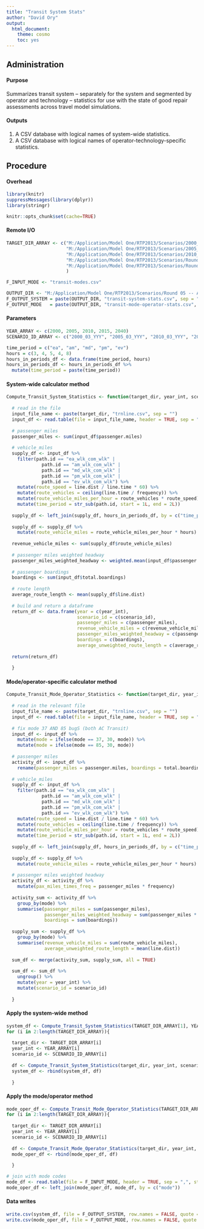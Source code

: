 ```yaml
---
title: "Transit System Stats"
author: "David Ory"
output: 
  html_document:
    theme: cosmo
    toc: yes
---
```



## Administration

#### Purpose
Summarizes transit system -- separately for the system and segmented by operator and technology -- statistics for use with the state of good repair assessments across travel model simulations. 

#### Outputs
1.  A CSV database with logical names of system-wide statistics.
2.  A CSV database with logical names of operator-technology-specific statistics.

## Procedure

#### Overhead
```r
library(knitr)
suppressMessages(library(dplyr))
library(stringr)
```

```r
knitr::opts_chunk$set(cache=TRUE)
```

#### Remote I/O
```r
TARGET_DIR_ARRAY <- c("M:/Application/Model One/RTP2013/Scenarios/2000_03_YYY/OUTPUT/trn/",
                      "M:/Application/Model One/RTP2013/Scenarios/2005_03_YYY/OUTPUT/trn/",
                      "M:/Application/Model One/RTP2013/Scenarios/2010_03_YYY/OUTPUT/trn/",
                      "M:/Application/Model One/RTP2013/Scenarios/Round 05 -- Final/2015_03_116/OUTPUT/trn/",
                      "M:/Application/Model One/RTP2013/Scenarios/Round 05 -- Final/2040_03_116/OUTPUT/trn/"
                      )

F_INPUT_MODE <- "transit-modes.csv"

OUTPUT_DIR <- "M:/Application/Model One/RTP2013/Scenarios/Round 05 -- Across Scenarios/bespoke/"
F_OUTPUT_SYSTEM = paste(OUTPUT_DIR, "transit-system-stats.csv", sep = "")
F_OUTPUT_MODE   = paste(OUTPUT_DIR, "transit-mode-operator-stats.csv", sep = "")
```

#### Parameters
```r
YEAR_ARRAY <- c(2000, 2005, 2010, 2015, 2040)
SCENARIO_ID_ARRAY <- c("2000_03_YYY", "2005_03_YYY", "2010_03_YYY", "2015_03_116", "2040_03_116")

time_period = c("ea", "am", "md", "pm", "ev")
hours = c(3, 4, 5, 4, 8)
hours_in_periods_df <- data.frame(time_period, hours)
hours_in_periods_df <- hours_in_periods_df %>%
  mutate(time_period = paste(time_period))

```

#### System-wide calculator method
```r
Compute_Transit_System_Statistics <- function(target_dir, year_int, scenario_id) {
  
  # read in the file
  input_file_name <- paste(target_dir, "trnline.csv", sep = "")
  input_df <- read.table(file = input_file_name, header = TRUE, sep = ",", stringsAsFactors = FALSE)
  
  # passenger miles
  passenger_miles <- sum(input_df$passenger.miles)
  
  # vehicle_miles
  supply_df <- input_df %>%
    filter(path.id == "ea_wlk_com_wlk" | 
             path.id == "am_wlk_com_wlk" | 
             path.id == "md_wlk_com_wlk" | 
             path.id == "pm_wlk_com_wlk" | 
             path.id == "ev_wlk_com_wlk") %>%
    mutate(route_speed = line.dist / line.time * 60) %>%
    mutate(route_vehicles = ceiling(line.time / frequency)) %>%
    mutate(route_vehicle_miles_per_hour = route_vehicles * route_speed) %>%
    mutate(time_period = str_sub(path.id, start = 1L, end = 2L))
  
  supply_df <- left_join(supply_df, hours_in_periods_df, by = c("time_period"))
  
  supply_df <- supply_df %>%
    mutate(route_vehicle_miles = route_vehicle_miles_per_hour * hours)
  
  revenue_vehicle_miles <- sum(supply_df$route_vehicle_miles)
  
  # passenger miles weighted headway
  passenger_miles_weighted_headway <- weighted.mean(input_df$passenger.miles, input_df$frequency)
  
  # passenger boardings
  boardings <- sum(input_df$total.boardings)
  
  # route length
  average_route_length <- mean(supply_df$line.dist)
  
  # build and return a dataframe
  return_df <- data.frame(year = c(year_int), 
                          scenario_id = c(scenario_id), 
                          passenger_miles = c(passenger_miles),
                          revenue_vehicle_miles = c(revenue_vehicle_miles),
                          passenger_miles_weighted_headway = c(passenger_miles_weighted_headway),
                          boardings = c(boardings),
                          average_unweighted_route_length = c(average_route_length))
  
  return(return_df)
  
  }


```

#### Mode/operator-specific calculator method
```r
Compute_Transit_Mode_Operator_Statistics <- function(target_dir, year_int, scenario_id) {
  
  # read in the relevant file
  input_file_name <- paste(target_dir, "trnline.csv", sep = "")
  input_df <- read.table(file = input_file_name, header = TRUE, sep = ",", stringsAsFactors = FALSE)
  
  # fix mode 37 AND 85 bugS (both AC Transit)
  input_df <- input_df %>%
    mutate(mode = ifelse(mode == 37, 30, mode)) %>%
    mutate(mode = ifelse(mode == 85, 30, mode))
  
  # passenger miles
  activity_df <- input_df %>%
    rename(passenger_miles = passenger.miles, boardings = total.boardings)
  
  # vehicle_miles
  supply_df <- input_df %>%
    filter(path.id == "ea_wlk_com_wlk" | 
             path.id == "am_wlk_com_wlk" | 
             path.id == "md_wlk_com_wlk" | 
             path.id == "pm_wlk_com_wlk" | 
             path.id == "ev_wlk_com_wlk") %>%
    mutate(route_speed = line.dist / line.time * 60) %>%
    mutate(route_vehicles = ceiling(line.time / frequency)) %>%
    mutate(route_vehicle_miles_per_hour = route_vehicles * route_speed) %>%
    mutate(time_period = str_sub(path.id, start = 1L, end = 2L))
  
  supply_df <- left_join(supply_df, hours_in_periods_df, by = c("time_period"))
  
  supply_df <- supply_df %>%
    mutate(route_vehicle_miles = route_vehicle_miles_per_hour * hours)
  
  # passenger miles weighted headway
  activity_df <- activity_df %>%
    mutate(pax_miles_times_freq = passenger_miles * frequency)
  
  activity_sum <- activity_df %>%
    group_by(mode) %>%
    summarise(passenger_miles = sum(passenger_miles),
              passenger_miles_weighted_headway = sum(passenger_miles * frequency)/sum(frequency),
              boardings = sum(boardings))
  
  supply_sum <- supply_df %>%
    group_by(mode) %>%
    summarise(revenue_vehicle_miles = sum(route_vehicle_miles),
              average_unweighted_route_length = mean(line.dist))
  
  sum_df <- merge(activity_sum, supply_sum, all = TRUE) 
  
  sum_df <- sum_df %>%
    ungroup() %>%
    mutate(year = year_int) %>%
    mutate(scenario_id = scenario_id)
  
  } 

```

#### Apply the system-wide method
```r
system_df <- Compute_Transit_System_Statistics(TARGET_DIR_ARRAY[1], YEAR_ARRAY[1], SCENARIO_ID_ARRAY[1])
for (i in 2:length(TARGET_DIR_ARRAY)){
  
  target_dir <- TARGET_DIR_ARRAY[i]
  year_int <- YEAR_ARRAY[i]
  scenario_id <- SCENARIO_ID_ARRAY[i]
  
  df <- Compute_Transit_System_Statistics(target_dir, year_int, scenario_id)
  system_df <- rbind(system_df, df)
  
  }

```

#### Apply the mode/operator method
```r
mode_oper_df <- Compute_Transit_Mode_Operator_Statistics(TARGET_DIR_ARRAY[1], YEAR_ARRAY[1], SCENARIO_ID_ARRAY[1])
for (i in 2:length(TARGET_DIR_ARRAY)){
  
  target_dir <- TARGET_DIR_ARRAY[i]
  year_int <- YEAR_ARRAY[i]
  scenario_id <- SCENARIO_ID_ARRAY[i]
  
  df <- Compute_Transit_Mode_Operator_Statistics(target_dir, year_int, scenario_id)
  mode_oper_df <- rbind(mode_oper_df, df)
  
  }

# join with mode codes
mode_df <- read.table(file = F_INPUT_MODE, header = TRUE, sep = ",", stringsAsFactors = FALSE)
mode_oper_df <- left_join(mode_oper_df, mode_df, by = c("mode"))

```

#### Data writes
```r
write.csv(system_df, file = F_OUTPUT_SYSTEM, row.names = FALSE, quote = F)
write.csv(mode_oper_df, file = F_OUTPUT_MODE, row.names = FALSE, quote = F)
```

